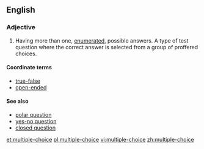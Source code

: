 ==English==

===Adjective===
{{wikipedia|dab=Multiple-choice|lang=en}}
{{en-adj|head=[[multiple]]-[[choice]]|-}}

# Having more than one, [[enumerated]], possible answers.  A type of test question where the correct answer is selected from a group of proffered choices.

====Coordinate terms====
* [[true-false]]
* [[open-ended]]

====See also====
* [[polar question]]
* [[yes-no question]]
* [[closed question]]

[[et:multiple-choice]]
[[pl:multiple-choice]]
[[vi:multiple-choice]]
[[zh:multiple-choice]]